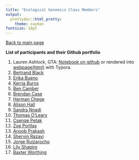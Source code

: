 ```yaml
---
title: "Ecological Genomics Class Members"
output:
  prettydoc::html_pretty:
    theme: cayman
fontsize: 18pt
---
```


[Back to main page](index.html)

**List of participants and their Github portfolio** 

1. Lauren Ashlock, GTA: [Notebook on github](https://github.com/PespeniLab/Ecological-Genomics/blob/master/AshlockRenderedNotebook.md) or rendered into [webpage(html)](AshlockRenderedNotebook.html) with Typora. 
2. [Bertrand Black]()   
3. [Erika Bueno]()   
4. [Kerria Burns]()    
5. [Ben Camber]()    
6. [Brendan Case]()
7. [Herman Chege]()    
8. [Alison Hall]()   
9. [Sandra Nnadi]()   
10. [Thomas O'Leary]()  
11. [Csenge Petak]()  
12. [Zoe Portlas]()    
13. [Anoob Prakash]()   
14. [Shervin Razavi]()      
15. [Jorge Ruizarocho]()
16. [Lily Shapiro]()
17. [Baxter Worthing]()